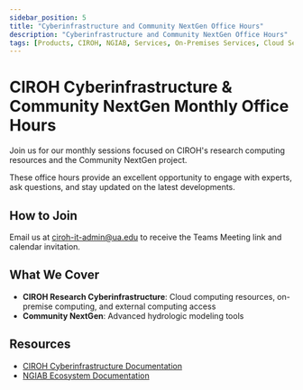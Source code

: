 ```yaml
---
sidebar_position: 5
title: "Cyberinfrastructure and Community NextGen Office Hours"
description: "Cyberinfrastructure and Community NextGen Office Hours"
tags: [Products, CIROH, NGIAB, Services, On-Premises Services, Cloud Services, Education]
---
```


# CIROH Cyberinfrastructure & Community NextGen Monthly Office Hours

Join us for our monthly sessions focused on CIROH's research computing resources and the Community NextGen project.

These office hours provide an excellent opportunity to engage with experts, ask questions, and stay updated on the latest developments.

## How to Join

Email us at [ciroh-it-admin@ua.edu](mailto:ciroh-it-admin@ua.edu) to receive the Teams Meeting link and calendar invitation.

## What We Cover

- **CIROH Research Cyberinfrastructure**: Cloud computing resources, on-premise computing, and external computing access
- **Community NextGen**: Advanced hydrologic modeling tools

## Resources

- [CIROH Cyberinfrastructure Documentation](/docs/services/intro)
- [NGIAB Ecosystem Documentation](/docs/products/ngiab)